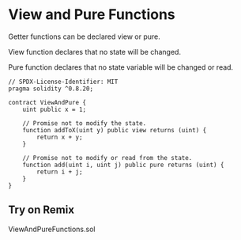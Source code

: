 # View and Pure Functions

Getter functions can be declared view or pure.

View function declares that no state will be changed.

Pure function declares that no state variable will be changed or read.

```solidity filename="ViewAndPureFunctions.sol" {2} copy
// SPDX-License-Identifier: MIT
pragma solidity ^0.8.20;

contract ViewAndPure {
    uint public x = 1;

    // Promise not to modify the state.
    function addToX(uint y) public view returns (uint) {
        return x + y;
    }

    // Promise not to modify or read from the state.
    function add(uint i, uint j) public pure returns (uint) {
        return i + j;
    }
}
```

## Try on Remix
ViewAndPureFunctions.sol